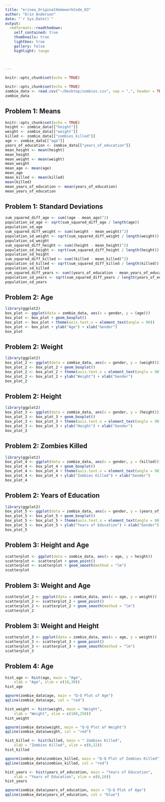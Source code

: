 ```yaml
---
title: "erinea_OriginalHomeworkCode_03"
author: "Erin Anderson"
date: "`r Sys.Date()`"
output: 
  rmdformats::readthedown:
    self_contained: true
    thumbnails: true
    lightbox: true
    gallery: false
    highlight: tango
  

  
---
```


```r
knitr::opts_chunk$set(echo = TRUE)
```

```r
knitr::opts_chunk$set(echo = TRUE)
zombie_data <- read.csv("~/Desktop/zombies.csv", sep = ",", header = TRUE, stringsAsFactors = FALSE)
zombie_data
```

## Problem 1: Means
```r
knitr::opts_chunk$set(echo = TRUE)
height <- zombie_data[["height"]]
weight <- zombie_data[["weight"]]
killed <- zombie_data[["zombies_killed"]]
age <- zombie_data[["age"]]
years_of_education <- zombie_data[["years_of_education"]]
mean_height <- mean(height)
mean_height
mean_weight <- mean(weight)
mean_weight
mean_age <- mean(age)
mean_age
mean_killed <- mean(killed)
mean(killed)
mean_years_of_education <- mean(years_of_education)
mean_years_of_education
```

## Problem 1: Standard Deviations
```r
sum_squared_diff_age <- sum((age - mean_age)^2)
population_sd_age <- sqrt(sum_squared_diff_age / length(age))
population_sd_age
sum_squared_diff_weight <- sum((weight - mean_weight)^2)
population_sd_weight <- sqrt(sum_squared_diff_weight / length(weight))
population_sd_weight
sum_squared_diff_height <- sum((height - mean_height)^2)
population_sd_height <- sqrt(sum_squared_diff_height / length(height))
population_sd_height
sum_squared_diff_killed <- sum((killed - mean_killed)^2)
population_sd_killed <- sqrt(sum_squared_diff_killed / length(killed))
population_sd_killed
sum_squared_diff_years <- sum((years_of_education - mean_years_of_education)^2)
population_sd_years <- sqrt(sum_squared_diff_years / length(years_of_education))
population_sd_years
```

## Problem 2: Age
```r
library(ggplot2)
box_plot <- ggplot(data = zombie_data, aes(x = gender, y = (age)))
box_plot <- box_plot + geom_boxplot()
box_plot <- box_plot + theme(axis.text.x = element_text(angle = 90))
box_plot <- box_plot + ylab("Age") + xlab("Gender")
box_plot
```

## Problem 2: Weight
```r
library(ggplot2)
box_plot_2 <- ggplot(data = zombie_data, aes(x = gender, y = (weight)))
box_plot_2 <- box_plot_2 + geom_boxplot()
box_plot_2 <- box_plot_2 + theme(axis.text.x = element_text(angle = 90))
box_plot_2 <- box_plot_2 + ylab("Weight") + xlab("Gender")
box_plot_2
```

## Problem 2: Height
```r
library(ggplot2)
box_plot_3 <- ggplot(data = zombie_data, aes(x = gender, y = (height)))
box_plot_3 <- box_plot_3 + geom_boxplot()
box_plot_3 <- box_plot_3 + theme(axis.text.x = element_text(angle = 90))
box_plot_3 <- box_plot_3 + ylab("Height") + xlab("Gender")
box_plot_3
```

## Problem 2: Zombies Killed
```r
library(ggplot2)
box_plot_4 <- ggplot(data = zombie_data, aes(x = gender, y = (killed)))
box_plot_4 <- box_plot_4 + geom_boxplot()
box_plot_4 <- box_plot_4 + theme(axis.text.x = element_text(angle = 90))
box_plot_4 <- box_plot_4 + ylab("Zombies Killed") + xlab("Gender")
box_plot_4
```

## Problem 2: Years of Education
```r
library(ggplot2)
box_plot_5 <- ggplot(data = zombie_data, aes(x = gender, y = (years_of_education)))
box_plot_5 <- box_plot_5 + geom_boxplot()
box_plot_5 <- box_plot_5 + theme(axis.text.x = element_text(angle = 90))
box_plot_5 <- box_plot_5 + ylab("Years of Education") + xlab("Gender")
box_plot_5
```

## Problem 3: Height and Age
```r
scatterplot <- ggplot(data = zombie_data, aes(x = age, y = height))
scatterplot <- scatterplot + geom_point()
scatterplot <- scatterplot + geom_smooth(method = "lm")
scatterplot
```

## Problem 3: Weight and Age
```r
scatterplot_2 <- ggplot(data = zombie_data, aes(x = age, y = weight))
scatterplot_2 <- scatterplot_2 + geom_point()
scatterplot_2 <- scatterplot_2 + geom_smooth(method = "lm")
scatterplot_2
```

## Problem 3: Weight and Height
```r
scatterplot_3 <- ggplot(data = zombie_data, aes(x = age, y = weight))
scatterplot_3 <- scatterplot_3 + geom_point()
scatterplot_3 <- scatterplot_3 + geom_smooth(method = "lm")
scatterplot_3
```

## Problem 4: Age
```r
hist_age <- hist(age, main = "Age",
    xlab = "Age", xlim = c(10,30))
hist_age
```
```r
qqnorm(zombie_data$age, main = "Q-Q Plot of Age")
qqline(zombie_data$age, col = "red")

```


```r
hist_weight <- hist(weight, main = "Weight",
    xlab = "Weight", xlim = c(100,250))
hist_weight
```
```r
qqnorm(zombie_data$weight, main = "Q-Q Plot of Weight")
qqline(zombie_data$weight, col = "red")

```

```r
hist_killed <- hist(killed, main = " Zombies Killed",
    xlab = "Zombies Killed", xlim = c(0,12))
hist_killed
```
```r
qqnorm(zombie_data$zombies_killed, main = "Q-Q Plot of Zombies Killed")
qqline(zombie_data$zombies_killed, col = "red")
```
```r
hist_years <- hist(years_of_education, main = "Years of Education",
    xlab = "Years of Education", xlim = c(0,10))
hist_years
```
```r
qqnorm(zombie_data$years_of_education, main = "Q-Q Plot of Age")
qqline(zombie_data$years_of_education, col = "blue")

```

